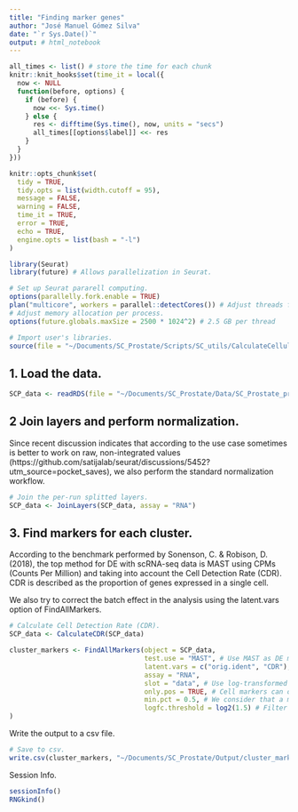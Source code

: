 ```yaml
---
title: "Finding marker genes"
author: "José Manuel Gómez Silva"
date: "`r Sys.Date()`"
output: # html_notebook
---
```


```r

all_times <- list() # store the time for each chunk
knitr::knit_hooks$set(time_it = local({
  now <- NULL
  function(before, options) {
    if (before) {
      now <<- Sys.time()
    } else {
      res <- difftime(Sys.time(), now, units = "secs")
      all_times[[options$label]] <<- res
    }
  }
}))

knitr::opts_chunk$set(
  tidy = TRUE,
  tidy.opts = list(width.cutoff = 95),
  message = FALSE,
  warning = FALSE,
  time_it = TRUE,
  error = TRUE,
  echo = TRUE,
  engine.opts = list(bash = "-l")
)
```

```r

library(Seurat)
library(future) # Allows parallelization in Seurat.

# Set up Seurat pararell computing.
options(parallelly.fork.enable = TRUE)
plan("multicore", workers = parallel::detectCores()) # Adjust threads for memory use.
# Adjust memory allocation per process.
options(future.globals.maxSize = 2500 * 1024^2) # 2.5 GB per thread

# Import user's libraries.
source(file = "~/Documents/SC_Prostate/Scripts/SC_utils/CalculateCellularDetectionRate.R")
```

## 1. Load the data.

```r

SCP_data <- readRDS(file = "~/Documents/SC_Prostate/Data/SC_Prostate_processed.rds")
```

## 2 Join layers and perform normalization.

Since recent discussion indicates that according to the use case sometimes is better to work on raw, non-integrated values (https://github.com/satijalab/seurat/discussions/5452?utm_source=pocket_saves), we also perform the standard normalization workflow.

```r

# Join the per-run splitted layers.
SCP_data <- JoinLayers(SCP_data, assay = "RNA")
```

## 3. Find markers for each cluster.

According to the benchmark performed by Sonenson, C. & Robison, D. (2018), the top method for DE with scRNA-seq data is MAST using CPMs (Counts Per Million) and taking into account the Cell Detection Rate (CDR). CDR is described as the proportion of genes expressed in a single cell.

We also try to correct the batch effect in the analysis using the latent.vars option of FindAllMarkers.

```r

# Calculate Cell Detection Rate (CDR).
SCP_data <- CalculateCDR(SCP_data)

cluster_markers <- FindAllMarkers(object = SCP_data,
                                  test.use = "MAST", # Use MAST as DE method.
                                  latent.vars = c("orig.ident", "CDR"), # Correct by CDR and batch effect.
                                  assay = "RNA",
                                  slot = "data", # Use log-transformed CPMs.
                                  only.pos = TRUE, # Cell markers can only be positive markers.
                                  min.pct = 0.5, # We consider that a marker gene should be expressed in at least 50% of the cells.
                                  logfc.threshold = log2(1.5) # Filter by FC threshold.
)
```

Write the output to a csv file.

```r

# Save to csv.
write.csv(cluster_markers, "~/Documents/SC_Prostate/Output/cluster_markers.csv", row.names = TRUE)
```

Session Info.

```r

sessionInfo()
RNGkind()
```
